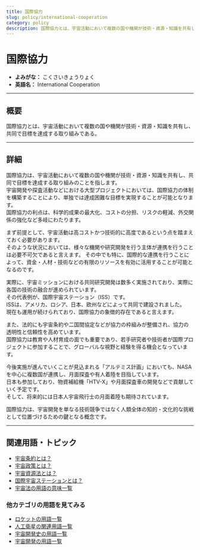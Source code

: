 ```yaml
---
title: 国際協力
slug: policy/international-cooperation
category: policy
description: 国際協力とは、宇宙活動において複数の国や機関が技術・資源・知識を共有し、共同で目標を達成する取り組みである。
---
```



<Head>
  <script type="application/ld+json">
    {`{
      "@context": "https://schema.org",
      "@type": "DefinedTerm",
      "name": "国際協力",
      "inDefinedTermSet": "https://www.space-portal.org",
      "termCode": "policy/international-cooperation",
      "description": "国際協力とは、宇宙活動において複数の国や機関が技術・資源・知識を共有し、共同で目標を達成する取り組みである。",
      "url": "https://www.space-portal.org/docs/policy/international-cooperation"
    }`}
  </script>
</Head>

# 国際協力

- **よみがな：** こくさいきょうりょく  
- **英語名：** International Cooperation  

---

## 概要

国際協力とは、宇宙活動において複数の国や機関が技術・資源・知識を共有し、共同で目標を達成する取り組みである。

---

## 詳細

国際協力は、宇宙活動において複数の国や機関が技術・資源・知識を共有し、共同で目標を達成する取り組みのことを指します。  
宇宙開発や探査活動などにおける大型プロジェクトにおいては、国際協力の体制を構築することにより、単独では達成困難な目標を実現することが可能となります。  
国際協力の利点は、科学的成果の最大化、コストの分担、リスクの軽減、外交関係の強化など多岐にわたります。  

まず前提として、宇宙活動は高コストかつ技術的に高度であるという点を踏まえておく必要があります。  
そのような状況においては、様々な機関や研究開発を行う主体が連携を行うことは必要不可欠であると言えます。 
その中でも特に、国際的な連携を行うことによって、資金・人材・技術などの有限のリソースを有効に活用することが可能となるのです。 

実際に、宇宙ミッションにおける共同研究開発は数多く実施されており、実際に各国の技術の融合が進められています。  
その代表例が、国際宇宙ステーション（ISS）です。  
ISSは、アメリカ、ロシア、日本、欧州などによって共同で建設されました。  
現在も運用が続けられており、国際協力の象徴的存在であると言えます。  

また、法的にも宇宙条約や二国間協定などが協力の枠組みが整備され、協力の透明性と信頼性を高めています。  
国際協力は教育や人材育成の面でも重要であり、若手研究者や技術者が国際プロジェクトに参加することで、グローバルな視野と経験を得る機会となっています。  

今後実施が進んでいくことが見込まれる「アルテミス計画」においても、NASAを中心に複数国が連携し、月面探査や有人着陸を目指しています。  
日本も参加しており、物資補給機「HTV-X」や月面探査車の開発などで貢献していく予定です。  
そして、将来的には日本人宇宙飛行士の月面着陸も期待されています。  

国際協力は、宇宙開発を単なる技術競争ではなく人類全体の知的・文化的な挑戦として位置づけるための鍵となる概念です。

---

## 関連用語・トピック

- [宇宙条約とは？](docs/policy/outer-space-treaty)
- [宇宙政策とは？](docs/policy/space-policy)
- [宇宙資源法とは？](docs/policy/space-resources-law)
- [国際宇宙ステーションとは？](docs/satellite/index/iss)
- [宇宙法の用語の意味一覧](docs/category/policy)

### 他カテゴリの用語を見てみる
- [ロケットの用語一覧](docs/category/rocket)
- [人工衛星の関連用語一覧](docs/category/satellite)
- [宇宙開発史の用語一覧](docs/category/history)
- [宇宙開発の用語一覧](docs/category/glossary)

